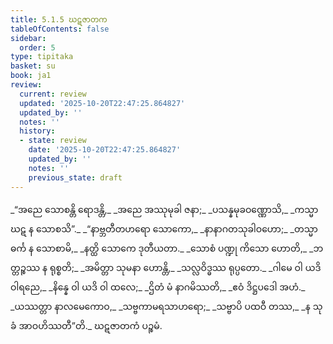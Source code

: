 ```yaml
---
title: 5.1.5 ဃဋဇာတက
tableOfContents: false
sidebar:
  order: 5
type: tipitaka
basket: su
book: ja1
review:
  current: review
  updated: '2025-10-20T22:47:25.864827'
  updated_by: ''
  notes: ''
  history:
  - state: review
    date: '2025-10-20T22:47:25.864827'
    updated_by: ''
    notes: ''
    previous_state: draft
---
```



<DynamicBreadcrumb />


<ReviewStatus review={frontmatter.review} showDetails={true} />

<HypothesisAnnotation frontmatter={frontmatter} />

<Division number="29" book="ja1" e="ch" v="22" p="123">

<Paragraph number="1178" type="verses" book="ja1">
_“အညေ သောစန္တိ ရောဒန္တိ,_  
_အညေ အဿုမုခါ ဇနာ;_  
_ပသန္နမုခဝဏ္ဏောသိ,_  
_ကသ္မာ ဃဋ န သောစသိ”._  

</Paragraph>

</Division>
<Division number="30" book="ja1" e="ch" v="22" p="123">

<Paragraph number="1179" type="verses" book="ja1">
_“နာဗ္ဘတီတဟရော သောကော,_  
_နာနာဂတသုခါဝဟော;_  
_တသ္မာ ဓင်္က န သောစာမိ,_  
_နတ္ထိ သောကေ ဒုတီယတာ._  

</Paragraph>

</Division>
<Division number="31" book="ja1" e="ch" v="22" p="123">

<Paragraph number="1180" type="verses" book="ja1">
_သောစံ ပဏ္ဍု ကိသော ဟောတိ,_  
_ဘတ္တဉ္စဿ န ရုစ္စတိ;_  
_အမိတ္တာ သုမနာ ဟောန္တိ,_  
_သလ္လဝိဒ္ဓဿ ရုပ္ပတော._  

</Paragraph>

</Division>
<Division number="32" book="ja1" e="ch" v="22" p="123">

<Paragraph number="1181" type="verses" book="ja1">
_ဂါမေ ဝါ ယဒိ ဝါရညေ,_  
_နိန္နေ ဝါ ယဒိ ဝါ ထလေ;_  
_ဌိတံ မံ နာဂမိဿတိ,_  
_ဧဝံ ဒိဋ္ဌပဒေါ အဟံ._  

</Paragraph>

</Division>
<Division number="33" book="ja1" e="ch" v="22" p="123">

<Paragraph number="1182" type="verses" book="ja1">
_ယဿတ္တာ နာလမေကောဝ,_  
_သဗ္ဗကာမရသာဟရော;_  
_သဗ္ဗာပိ ပထဝီ တဿ,_  
_န သုခံ အာဝဟိဿတီ”တိ._  


</Paragraph>
</Division>

<Paragraph number="1183" type="center" book="ja1">
ဃဋဇာတကံ ပဉ္စမံ.
</Paragraph>